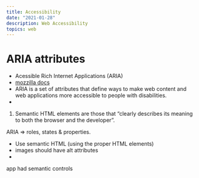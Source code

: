 ```yaml
---
title: Accessibility
date: "2021-01-28"
description: Web Accessibility
topics: web
---
```





# ARIA attributes
- Acessible Rich Internet Applications (ARIA)
- [mozzilla docs](https://developer.mozilla.org/en-US/docs/Web/Accessibility/ARIA)
- ARIA is a set of attributes that define ways to make web content and web applications more accessible to people with disabilities.
- 


1. Semantic HTML elements are those that “clearly describes its meaning to both the browser and the developer”. 


ARIA => roles, states & properties.


- Use semantic HTML (using the proper HTML elements)
- images should have alt attributes
- 



app had semantic controls










